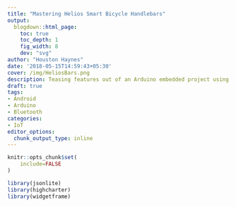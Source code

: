 ---
title: "Mastering Helios Smart Bicycle Handlebars"
output:
  blogdown::html_page:
    toc: true
    toc_depth: 1
    fig_width: 8
    dev: "svg"
author: "Houston Haynes"
date: '2018-05-15T14:59:43+05:30'
cover: /img/HeliosBars.png
description: Teasing features out of an Arduino embedded project using Android and Google Location Services APIs
draft: true
tags:
- Android
- Arduino
- Bluetooth
categories: 
- IoT
editor_options: 
  chunk_output_type: inline
---
```{r setup, include=FALSE}
knitr::opts_chunk$set(
	include=FALSE
)

library(jsonlite)
library(highcharter)
library(widgetframe)
```

